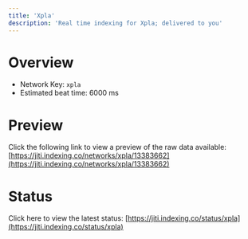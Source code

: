 ```yaml
---
title: 'Xpla'
description: 'Real time indexing for Xpla; delivered to you'
---
```


# Overview
- Network Key: `xpla`
- Estimated beat time: 6000 ms

# Preview
Click the following link to view a preview of the raw data available: [https://jiti.indexing.co/networks/xpla/13383662](https://jiti.indexing.co/networks/xpla/13383662)

# Status
Click here to view the latest status: [https://jiti.indexing.co/status/xpla](https://jiti.indexing.co/status/xpla)
